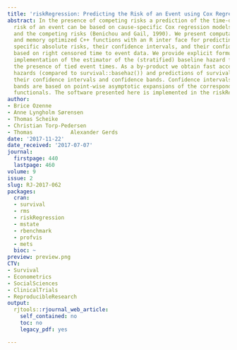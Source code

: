 ```yaml
---
title: 'riskRegression: Predicting the Risk of an Event using Cox Regression Models'
abstract: In the presence of competing risks a prediction of the time-dynamic absolute
  risk of an event can be based on cause-specific Cox regression models for the event
  and the competing risks (Benichou and Gail, 1990). We present computationally fast
  and memory optimized C++ functions with an R inter face for predicting the covariate
  specific absolute risks, their confidence intervals, and their confidence bands
  based on right censored time to event data. We provide explicit formulas for our
  implementation of the estimator of the (stratified) baseline hazard function in
  the presence of tied event times. As a by-product we obtain fast access to the baseline
  hazards (compared to survival::basehaz()) and predictions of survival probabilities,
  their confidence intervals and confidence bands. Confidence intervals and confidence
  bands are based on point-wise asymptotic expansions of the corresponding statistical
  functionals. The software presented here is implemented in the riskRegression package.
author:
- Brice Ozenne
- Anne Lyngholm Sørensen
- Thomas Scheike
- Christian Torp-Pedersen
- Thomas            Alexander Gerds
date: '2017-11-22'
date_received: '2017-07-07'
journal:
  firstpage: 440
  lastpage: 460
volume: 9
issue: 2
slug: RJ-2017-062
packages:
  cran:
  - survival
  - rms
  - riskRegression
  - mstate
  - rbenchmark
  - profvis
  - mets
  bioc: ~
preview: preview.png
CTV:
- Survival
- Econometrics
- SocialSciences
- ClinicalTrials
- ReproducibleResearch
output:
  rjtools::rjournal_web_article:
    self_contained: no
    toc: no
    legacy_pdf: yes

---
```

